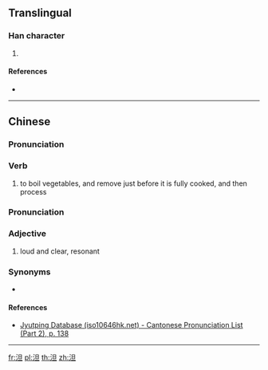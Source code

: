 {{character info/new}}
==Translingual==

===Han character===
{{Han char|rn=85|rad=水|as=05|sn=8|four=36112|canj=EAM|ids=⿰氵旦}}

# {{defn|Han|sort=水05}}

====References====
* {{Han ref|kx=0619.121|hdz=31584.011|uh=6CF9|ud=27897|bh=CD4C|bd=52556}}

----

==Chinese==
{{zh-forms}}

===Pronunciation===
{{zh-pron
|m=dàn
|m-s=dan3
|c=daan3
|cat=verb
}}

===Verb===
{{zh-verb}}

# {{lb|zh|dialectical|Sichuanese}} to boil vegetables, and remove just before it is fully cooked, and then process 
#: {{zh-x|把 豆芽 放 在 鍋 裡 泹{dàn} 一下 撈 起來 涼拌。|Put the bean sprouts in the pot, '''boil, and remove just before it is fully cooked''', and then prepare into a cold salad.}}

===Pronunciation===
{{zh-pron
|m-s=ngang1
|cat=adj
}}

===Adjective===
{{zh-adj}}

# {{lb|zh|Sichuanese|of sounds}} loud and clear, resonant

===Synonyms===
* {{qualifier|Standard Mandarin}} {{zh-l|響}}

====References====
*[http://www.iso10646hk.net/jp/document/download.jsp Jyutping Database (iso10646hk.net) - Cantonese Pronunciation List (Part 2), p. 138]

----

[[fr:泹]]
[[pl:泹]]
[[th:泹]]
[[zh:泹]]